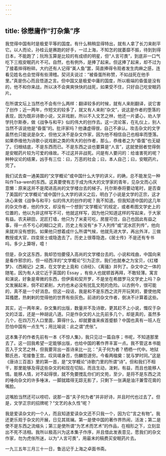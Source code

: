 ```yaml
---
---
---
```

title: 徐懋庸作“打杂集”序
---



我觉得中国有时是极爱平等的国度。有什么稍稍显得特出，就有人拿了长刀来削平它。以人而论，孙桂云是赛跑的好手，一过上海，不知怎的就萎靡不振，待到到得日本，不能跑了；阮玲玉算是比较的有成绩的明星，但“人言可畏”，到底非一口气吃下三瓶安眠药片不可。自然，也有例外，是捧了起来。但这捧了起来，却不过为了接着摔得粉碎。大约还有人记得“美人鱼”罢，简直捧得令观者发生肉麻之感，连看见姓名也会觉得有些滑稽。契诃夫说过：“被昏蛋所称赞，不如战死在他手里。”真是伤心而且悟道之言。但中国又是极爱中庸的国度，所以极端的昏蛋是没有的，他不和你来战，所以决不会爽爽快快的战死，如果受不住，只好自己吃安眠药片。

在所谓文坛上当然也不会有什么两样：翻译较多的时候，就有人来削翻译，说它害了创作；近一两年，作短文的较多了，就又有人来削“杂文”，说这是作者的堕落的表现，因为既非诗歌小说，又非戏剧，所以不入文艺之林，他还一片婆心，劝人学学托尔斯泰，做《战争与和平》似的伟大的创作去。这一流论客，在礼仪上，别人当然不该说他是“昏蛋”的。批评家吗？他谦虚得很，自己不承认。攻击杂文的文字虽然也只能说是杂文，但他又决不是杂文作家，因为他不相信自己也相率而堕落。如果恭维他为诗歌小说戏剧之类的伟大的创作者，那么，恭维者之为“昏蛋”也无疑了。归根结底，不是东西而已。不是东西之谈也要算是“人言”，这就使弱者觉得倒是安眠药片较为可爱的缘故。不过这并非战死。问是有人要问的：给谁害死的呢？种种议论的结果，凶手有三位：曰，万恶的社会；曰，本人自己；曰，安眠药片。完了。

我们试去查一通美国的“文学概论”或中国什么大学的讲义，的确，总不能发见一种叫作Tsa–wen的东西。这真要使有志于成为伟大的文学家的青年，见杂文而心灰意懒：原来这并不是爬进高尚的文学楼台去的梯子。托尔斯泰将要动笔时，是否查了美国的“文学概论”或中国什么大学的讲义之后，明白了小说是文学的正宗，这才决心来做《战争与和平》似的伟大的创作的呢？我不知道。但我知道中国的这几年的杂文作者，他的作文，却没有一个想到“文学概论”的规定，或者希图文学史上的位置的，他以为非这样写不可，他就这样写，因为他只知道这样的写起来，于大家有益。农夫耕田，泥匠打墙，他只为了米麦可吃，房屋可住，自己也因此有益之事，得一点不亏心的糊口之资，历史上有没有“乡下人列传”或“泥水匠列传”，他向来就并没有想到。如果他只想着成什么所谓气候，他就先进大学，再出外洋，三做教授或大官，四变居士或隐逸去了。历史上很尊隐逸，《居士传》不是还有专书吗，多少上算呀，噫！

但是，杂文这东西，我却恐怕要侵入高尚的文学楼台去的。小说和戏曲，中国向来是看作邪宗的，但一经西洋的“文学概论”引为正宗，我们也就奉之为宝贝，《红楼梦》、《西厢记》之类，在文学史上竟和《诗经》、《离骚》并列了。杂文中之一体的随笔，因为有人说它近于英国的 Essay ，有些人也就顿首再拜，不敢轻薄。寓言和演说，好象是卑微的东西，但伊索和契开罗，不是坐在希腊罗马文学史上吗？杂文发展起来，倘不赶紧削，大约也未必没有扰乱文苑的危险。以古例今，很可能的，真不是一个好消息。但这一段话，我是和不是东西之流开开玩笑的，要使他爬耳搔腮，热剌剌的觉得他的世界有些灰色。前进的杂文作者，倒决不计算着这些。

其实，近一两年来，杂文集的出版，数量并不及诗歌，更其赶不上小说，慨叹于杂文的泛滥，还是一种胡说八道。只是作杂文的人比先前多几个，却是真的，虽然多几个，在四万万人口里面，算得什么，却就要谁来疾首蹙额？中国也真有一班人在恐怕中国有一点生气；用比喻说：此之谓“虎伥”。

这本集子的作者先前有一本《不惊人集》，我只见过一篇自序；书呢，不知道那里去了。这一回我希望一定能够出版，也给中国的著作界丰富一点。我不管这本书能否入于文艺之林，但我要背出一首诗来比一比：“夫子何为者？栖栖一代中。地狱鄹氏邑，宅接鲁王宫。叹凤嗟身否，伤麟怨道穷。今看两楹奠：犹与梦时同。”这是《唐诗三百首》里的第一首，是“文学概论”诗歌门里的所谓“诗”。但和我们不相干，那里能够及得这些杂文的和现在切贴，而且生动，泼剌，有益，而且也能移人情。能移人情，对不起得很，就不免要搅乱你们的文苑，至少，是将不是东西之流的唾向杂文的许多唾沫，一脚就踏得无踪无影了，只剩下一张满是油汗兼雪花膏的嘴脸。

这嘴脸当然还可以唠叨，说那一首“夫子何为者”并非好诗，并且时代也过去了。但是，文学正宗的招牌呢？“文艺的永久性”呢？

我是爱读杂文的一个人，而且知道爱读杂文还不只我一个，因为它“言之有物”。我还更乐观于杂文的开展，日见其斑斓。第一是使中国的著作界热闹，活泼；第二是使不是东西之流缩头；第三是使所谓“为艺术而艺术”的作品，在相形之下，立刻显出不死不活相。我所以极高兴为这本集子作序，并且借此发表意见，愿我们的杂文作家，勿为虎伥所迷，以为“人言可畏”，用最末的稿费买安眠药片去。

一九三五年三月三十一日，鲁迅记于上海之卓面书斋。